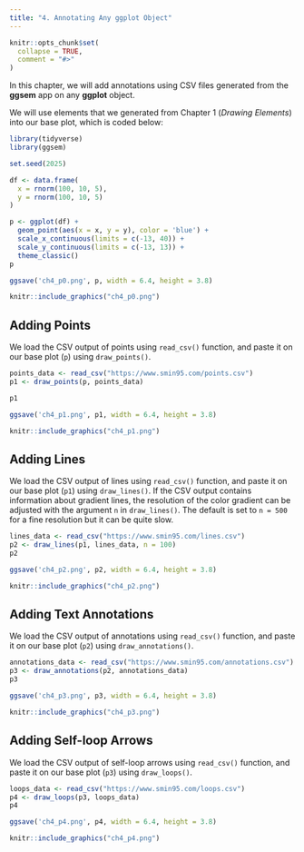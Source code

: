 ```yaml
---
title: "4. Annotating Any ggplot Object"
---
```


```r
knitr::opts_chunk$set(
  collapse = TRUE,
  comment = "#>"
)
```

In this chapter, we will add annotations using CSV files generated from the **ggsem** app on any  **ggplot** object.

We will use elements that we generated from Chapter 1 (*Drawing Elements*) into our base plot, which is coded below:

```r
library(tidyverse)
library(ggsem)

set.seed(2025)

df <- data.frame(
  x = rnorm(100, 10, 5),
  y = rnorm(100, 10, 5)
)

p <- ggplot(df) +
  geom_point(aes(x = x, y = y), color = 'blue') +
  scale_x_continuous(limits = c(-13, 40)) +
  scale_y_continuous(limits = c(-13, 13)) +
  theme_classic()
p
```


```r
ggsave('ch4_p0.png', p, width = 6.4, height = 3.8)
```

```r
knitr::include_graphics("ch4_p0.png")
```

## Adding Points

We load the CSV output of points using `read_csv()` function, and paste it on our base plot (`p`) using `draw_points()`. 

```r
points_data <- read_csv("https://www.smin95.com/points.csv")
p1 <- draw_points(p, points_data)

p1
```

```r
ggsave('ch4_p1.png', p1, width = 6.4, height = 3.8)
```

```r
knitr::include_graphics("ch4_p1.png")
```

## Adding Lines

We load the CSV output of lines using `read_csv()` function, and paste it on our base plot (`p1`) using `draw_lines()`. If the CSV output contains information about gradient lines, the resolution of the color gradient can be adjusted with the argument `n` in `draw_lines()`. The default is set to `n = 500` for a fine resolution but it can be quite slow.

```r
lines_data <- read_csv("https://www.smin95.com/lines.csv")
p2 <- draw_lines(p1, lines_data, n = 100)
p2
```

```r
ggsave('ch4_p2.png', p2, width = 6.4, height = 3.8)
```

```r
knitr::include_graphics("ch4_p2.png")
```

## Adding Text Annotations

We load the CSV output of annotations using `read_csv()` function, and paste it on our base plot (`p2`) using `draw_annotations()`. 

```r
annotations_data <- read_csv("https://www.smin95.com/annotations.csv")
p3 <- draw_annotations(p2, annotations_data)
p3
```

```r
ggsave('ch4_p3.png', p3, width = 6.4, height = 3.8)
```

```r
knitr::include_graphics("ch4_p3.png")
```

## Adding Self-loop Arrows

We load the CSV output of self-loop arrows using `read_csv()` function, and paste it on our base plot (`p3`) using `draw_loops()`. 

```r
loops_data <- read_csv("https://www.smin95.com/loops.csv")
p4 <- draw_loops(p3, loops_data)
p4
```

```r
ggsave('ch4_p4.png', p4, width = 6.4, height = 3.8)
```

```r
knitr::include_graphics("ch4_p4.png")
```
